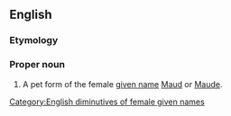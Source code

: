 ==English==

===Etymology===
{{suffix|en|Maud|ie}}

===Proper noun===
{{en-proper noun}}

# A pet form of the female [[given name]] [[Maud]] or [[Maude]].

[[Category:English diminutives of female given names]]